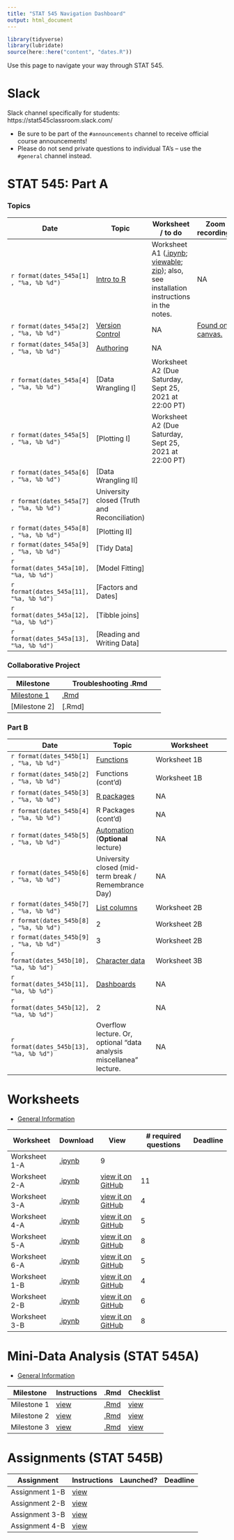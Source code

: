 ```yaml
---
title: "STAT 545 Navigation Dashboard"
output: html_document
---
```


```r
library(tidyverse)
library(lubridate)
source(here::here("content", "dates.R"))
```

Use this page to navigate your way through STAT 545. 

# Slack

Slack channel specifically for students: https://stat545classroom.slack.com/

- Be sure to be part of the `#announcements` channel to receive official course announcements!
- Please do not send private questions to individual TA's -- use the `#general` channel instead.

# STAT 545: Part A

### Topics

| Date | Topic  | Worksheet / to do | Zoom recording? |
|------|--------|-------------------|-----------------|
| `r format(dates_545a[1] , "%a, %b %d")` | [Intro to R](/notes/notes-a01)               | Worksheet A1 ([.ipynb](https://raw.githubusercontent.com/UBC-STAT/stat545.stat.ubc.ca/master/content/worksheets/worksheet_a01.ipynb); [viewable](https://github.com/UBC-STAT/stat545.stat.ubc.ca/blob/master/content/worksheets/worksheet_a01.ipynb); [zip](https://github.com/UBC-STAT/stat545.stat.ubc.ca/raw/master/content/worksheets/worksheet_a01.ipynb.zip)); also, see installation instructions in the notes.  | NA |
| `r format(dates_545a[2] , "%a, %b %d")` | [Version Control](/notes/notes-a02)          | NA | [Found on canvas.](https://canvas.ubc.ca/courses/80816/external_tools/187) |
| `r format(dates_545a[3] , "%a, %b %d")` | [Authoring](/notes/notes-a03)                | NA |
| `r format(dates_545a[4] , "%a, %b %d")` | [Data Wrangling I]         | Worksheet A2 (Due Saturday, Sept 25, 2021 at 22:00 PT) |
| `r format(dates_545a[5] , "%a, %b %d")` | [Plotting I]               | Worksheet A2 (Due Saturday, Sept 25, 2021 at 22:00 PT) |
| `r format(dates_545a[6] , "%a, %b %d")` | [Data Wrangling II]        |  |
| `r format(dates_545a[7] , "%a, %b %d")` | University closed (Truth and Reconciliation) |  |
| `r format(dates_545a[8] , "%a, %b %d")` | [Plotting II]              |  |
| `r format(dates_545a[9] , "%a, %b %d")` | [Tidy Data]                |  |
| `r format(dates_545a[10], "%a, %b %d")` | [Model Fitting]            |  |
| `r format(dates_545a[11], "%a, %b %d")` | [Factors and Dates]        |  |
| `r format(dates_545a[12], "%a, %b %d")` | [Tibble joins]             |  |
| `r format(dates_545a[13], "%a, %b %d")` | [Reading and Writing Data] |  |

### Collaborative Project

| Milestone | Troubleshooting .Rmd |
|-----------|----------------------|
| [Milestone 1](/collaborative-project/milestone1/) | [.Rmd](https://raw.githubusercontent.com/UBC-STAT/stat545.stat.ubc.ca/master/content/collaborative-project/milestone1/troubleshooting-1.Rmd) |
| [Milestone 2] | [.Rmd] |


### Part B

| Date | Topic | Worksheet |
|------|-------|-----------|
| `r format(dates_545b[1] , "%a, %b %d")` | [Functions]()           | Worksheet 1B |
| `r format(dates_545b[2] , "%a, %b %d")` | Functions (cont'd)  | Worksheet 1B |
| `r format(dates_545b[3] , "%a, %b %d")` | [R packages]()          | NA |
| `r format(dates_545b[4] , "%a, %b %d")` | R Packages (cont'd) | NA |
| `r format(dates_545b[5] , "%a, %b %d")` | [Automation]() (**Optional** lecture) | NA |
| `r format(dates_545b[6] , "%a, %b %d")` | University closed (mid-term break / Remembrance Day) | NA |
| `r format(dates_545b[7] , "%a, %b %d")` | [List columns]() | Worksheet 2B |
| `r format(dates_545b[8] , "%a, %b %d")` | 2 | Worksheet 2B |
| `r format(dates_545b[9] , "%a, %b %d")` | 3 | Worksheet 2B |
| `r format(dates_545b[10], "%a, %b %d")` | [Character data]() | Worksheet 3B |
| `r format(dates_545b[11], "%a, %b %d")` | [Dashboards]() | NA |
| `r format(dates_545b[12], "%a, %b %d")` | 2 | NA |
| `r format(dates_545b[13], "%a, %b %d")` | Overflow lecture. Or, optional "data analysis miscellanea" lecture. | NA |





# Worksheets

- [General Information](/worksheets-about)

| Worksheet | Download | View | # required questions | Deadline |
|-----------|----------|------|----------------------|----------|
| Worksheet 1-A | [.ipynb]() | 9 |
| Worksheet 2-A | [.ipynb]() | [view it on GitHub]() | 11 |
| Worksheet 3-A | [.ipynb]() | [view it on GitHub]() | 4 |
| Worksheet 4-A | [.ipynb]() | [view it on GitHub]() | 5 | 
| Worksheet 5-A | [.ipynb]() | [view it on GitHub]() | 8 |
| Worksheet 6-A | [.ipynb]() | [view it on GitHub]() | 5 |
| Worksheet 1-B | [.ipynb]() | [view it on GitHub]() | 4 |  |
| Worksheet 2-B | [.ipynb]() | [view it on GitHub]() | 6 |  |
| Worksheet 3-B | [.ipynb]() | [view it on GitHub]() | 8 | |




# Mini-Data Analysis (STAT 545A)

- [General Information](/mini-analysis-about)

| Milestone | Instructions | .Rmd | Checklist |
|-----------|--------------|------|-----------|
| Milestone 1 | [view]() | [.Rmd]() | [view]() |
| Milestone 2 | [view]() | [.Rmd]() | [view]() |
| Milestone 3 | [view]() | [.Rmd]() | [view]() |


# Assignments (STAT 545B)

| Assignment | Instructions | Launched? | Deadline |
|------------|--------------|-----------|----------|
| Assignment 1-B | [view]() |  | |
| Assignment 2-B | [view]() |  | |
| Assignment 3-B | [view]() |  | |
| Assignment 4-B | [view]() |  | |
